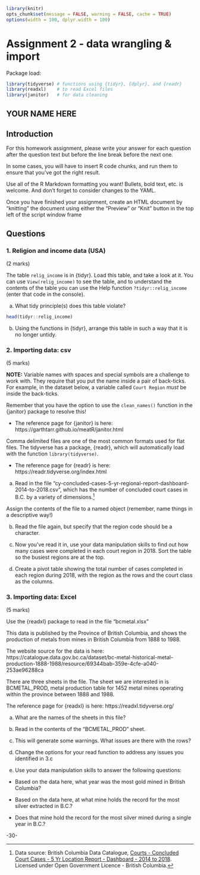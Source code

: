 <!--  This file by Martin Monkman 
is licensed under a Creative Commons Attribution 4.0 International License
https://creativecommons.org/licenses/by/4.0/  -->

```r
library(knitr)
opts_chunk$set(message = FALSE, warning = FALSE, cache = TRUE)
options(width = 100, dplyr.width = 100)
```

# Assignment 2 - data wrangling & import {#assignment2}


Package load:
```r
library(tidyverse) # functions using {tidyr}, {dplyr}, and {readr}
library(readxl)    # to read Excel files
library(janitor)   # for data cleaning

```

## YOUR NAME HERE



## Introduction

For this homework assignment, please write your answer for each question after the question text but before the line break before the next one.

In some cases, you will have to insert R code chunks, and run them to ensure that you've got the right result.

Use all of the R Markdown formatting you want! Bullets, bold text, etc. is welcome. And don't forget to consider changes to the YAML.

Once you have finished your assignment, create an HTML document by "knitting" the document using either the "Preview" or "Knit" button in the top left of the script window frame


## Questions


### 1. Religion and income data (USA)
(2 marks)

The table `relig_income` is in {tidyr}. Load this table, and take a look at it. You can use `View(relig_income)` to see the table, and to understand the contents of the table you can use the Help function `?tidyr::relig_income` (enter that code in the console).

a. What tidy principle(s) does this table violate? 


```r
head(tidyr::relig_income)
```


b. Using the functions in {tidyr}, arrange this table in such a way that it is no longer untidy.



### 2. Importing data: csv
(5 marks)

**NOTE:** Variable names with spaces and special symbols are a challenge to work with. They require that you put the name inside a pair of back-ticks. For example, in the dataset below, a variable called `Court Region` _must_ be inside the back-ticks. 

Remember that you have the option to use the `clean_names()` function in the {janitor} package to resolve this!

* The reference page for {janitor} is here: https://garthtarr.github.io/meatR/janitor.html

Comma delimited files are one of the most common formats used for flat files. The tidyverse has a package, {readr}, which will automatically load with the function `library(tidyverse)`.

* The reference page for {readr} is here: https://readr.tidyverse.org/index.html

a. Read in the file "cy-concluded-cases-5-yr-regional-report-dashboard-2014-to-2018.csv", which has the number of concluded court cases in B.C. by a variety of dimensions.^[Data source: British Columbia Data Catalogue, [Courts - Concluded Court Cases - 5 Yr Location Report - Dashboard - 2014 to 2018](https://catalogue.data.gov.bc.ca/dataset/courts-concluded-court-cases-5-yr-location-report-dashboard-2014-to-2018). Licensed under Open Government Licence - British Columbia.] 

Assign the contents of the file to a named object (remember, name things in a descriptive way!)



b. Read the file again, but specify that the region code should be a character.


c. Now you've read it in, use your data manipulation skills to find out how many cases were completed in each court region in 2018. Sort the table so the busiest regions are at the top.


d. Create a pivot table showing the total number of cases completed in each region during 2018, with the region as the rows and the court class as the columns. 



### 3. Importing data: Excel
(5 marks)

Use the {readxl} package to read in the file "bcmetal.xlsx" 

This data is published by the Province of British Columbia, and shows the production of metals from mines in British Columbia from 1888 to 1988.

The website source for the data is here: https://catalogue.data.gov.bc.ca/dataset/bc-metal-historical-metal-production-1888-1988/resource/69344bab-359e-4cfe-a040-253ae96288ca

There are three sheets in the file. The sheet we are interested in is BCMETAL_PROD, metal production table for 1452 metal mines operating within the province between 1888 and 1988.

The reference page for {readxl} is here: https://readxl.tidyverse.org/

a. What are the names of the sheets in this file?

b. Read in the contents of the "BCMETAL_PROD" sheet. 

c. This will generate some warnings. What issues are there with the rows? 

d. Change the options for your read function to address any issues you identified in 3.c

e. Use your data manipulation skills to answer the following questions:

  * Based on the data here, what year was the most gold mined in British Columbia?

  * Based on the data here, at what mine holds the record for the most silver extracted in B.C.?

  * Does that mine hold the record for the most silver mined during a single year in B.C.?



-30-